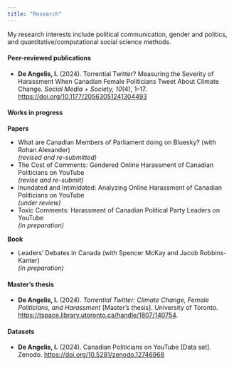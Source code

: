 ```yaml
---
title: "Research"
---
```


My research interests include political communication, gender and politics, and quantitative/computational social science methods.

#### Peer-reviewed publications 

<div style="text-align: left"> -  **De Angelis, I.** (2024). Torrential Twitter? Measuring the Severity of Harassment When Canadian Female Politicians Tweet About Climate Change. *Social Media + Society, 10*(4), 1–17. [https://doi.org/10.1177/20563051241304493](https://doi.org/10.1177/20563051241304493)  

</div>

#### Works in progress
**Papers**  
<div style="text-align: left">

- What are Canadian Members of Parliament doing on Bluesky? (with Rohan Alexander) <br> *(revised and re-submitted)*  
- The Cost of Comments: Gendered Online Harassment of Canadian Politicians on YouTube <br> *(revise and re-submit)*  
- Inundated and Intimidated: Analyzing Online Harassment of Canadian Politicians on YouTube <br> *(under review)*  
- Toxic Comments: Harassment of Canadian Political Party Leaders on YouTube <br> *(in preparation)*  

</div>

**Book**
<div style="text-align: left">
- Leaders' Debates in Canada (with Spencer McKay and Jacob Robbins-Kanter) <br> *(in preparation)*
</div>

#### Master's thesis

<div style="text-align: left"> -  **De Angelis, I.** (2024). *Torrential Twitter: Climate Change, Female Politicians, and Harassment* [Master’s thesis]. University of Toronto. [https://tspace.library.utoronto.ca/handle/1807/140754](https://tspace.library.utoronto.ca/handle/1807/140754).


#### Datasets
<div style="text-align: left"> 
- **De Angelis, I.** (2024). Canadian Politicians on YouTube \[Data set\].  Zenodo. [https://doi.org/10.5281/zenodo.12746968](https://doi.org/10.5281/zenodo.12746968)</div>
</div>
